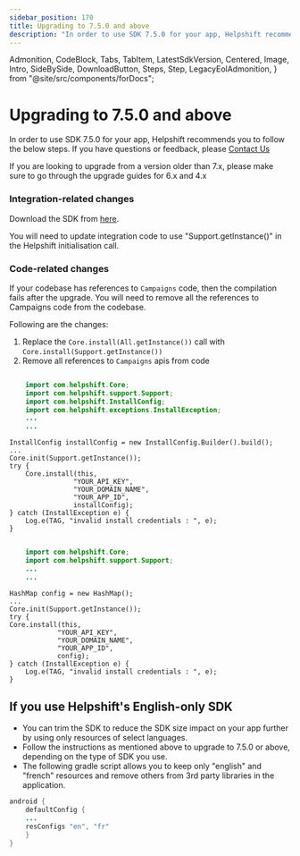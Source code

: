 ```yaml
---
sidebar_position: 170
title: Upgrading to 7.5.0 and above
description: "In order to use SDK 7.5.0 for your app, Helpshift recommends you to follow the below steps. If you have questions or feedback, please Contact Us"
---
```


  Admonition,
  CodeBlock,
  Tabs,
  TabItem,
  LatestSdkVersion,
  Centered,
  Image,
  Intro,
  SideBySide,
  DownloadButton,
  Steps,
  Step,
  LegacyEolAdmonition,
} from "@site/src/components/forDocs";

<LegacyEolAdmonition />

# Upgrading to 7.5.0 and above

<Intro>

In order to use SDK 7.5.0 for your app, Helpshift recommends you to follow the below steps. If you have questions or feedback, please <a href="https://support.helpshift.com/kb/contact/" target="_blank">Contact Us</a>

</Intro>

<Admonition type="danger" title="Important">

If you are looking to upgrade from a version older than 7.x, please make sure to go through the upgrade guides for 6.x and 4.x

</Admonition>

### Integration-related changes

Download the SDK from [here](/android/getting-started#download-sdk).

You will need to update integration code to use "Support.getInstance()" in the Helpshift initialisation call.

### Code-related changes

If your codebase has references to `Campaigns` code, then the compilation fails after the upgrade. You will need to remove all the references to Campaigns code from the codebase.

Following are the changes:

1. Replace the `Core.install(All.getInstance())` call with `Core.install(Support.getInstance())`
2. Remove all references to `Campaigns` apis from code

<Tabs>

<TabItem value="Using InstallConfig" label="Using InstallConfig">

```java

	import com.helpshift.Core;
	import com.helpshift.support.Support;
	import com.helpshift.InstallConfig;
	import com.helpshift.exceptions.InstallException;
	...
	...
```

    InstallConfig installConfig = new InstallConfig.Builder().build();
    ...
    Core.init(Support.getInstance());
    try {
    	Core.install(this,
    				"YOUR_API_KEY",
    				"YOUR_DOMAIN_NAME",
    				"YOUR_APP_ID",
    				installConfig);
    } catch (InstallException e) {
    	Log.e(TAG, "invalid install credentials : ", e);
    }

</TabItem>
<TabItem value="Using Map" label="Using Map">

```java

	import com.helpshift.Core;
	import com.helpshift.support.Support;
	...
	...
```

    HashMap config = new HashMap();
    ...
    Core.init(Support.getInstance());
    try {
    Core.install(this,
    			"YOUR_API_KEY",
    			"YOUR_DOMAIN_NAME",
    			"YOUR_APP_ID",
    			config);
    } catch (InstallException e) {
    	Log.e(TAG, "invalid install credentials : ", e);
    }

</TabItem>

</Tabs>

## If you use Helpshift's English-only SDK

- You can trim the SDK to reduce the SDK size impact on your app further by using only resources of select languages.
- Follow the instructions as mentioned above to upgrade to 7.5.0 or above, depending on the type of SDK you use.
- The following gradle script allows you to keep only "english" and "french" resources and remove others from 3rd party libraries in the application.

```java
android {
	defaultConfig {
    ...
    resConfigs "en", "fr"
    }
}
```

